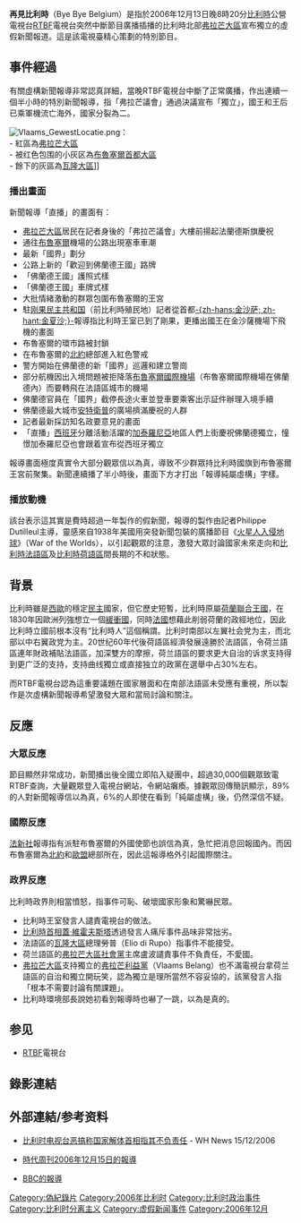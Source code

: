 {{refimprove|time=2018-12-22T10:37:17+00:00}}
{{no footnotes|time=2018-06-18T19:10:29+00:00}}
{{noteTA
|G1=地名
|G2=比利时地名
}}
'''再見比利時'''（Bye Bye Belgium）是指於2006年12月13日晚8時20分[[比利時|比利時]]公營電視台[[RTBF|RTBF]]電視台突然中斷節目廣播插播的比利時北部[[弗拉芒大區|弗拉芒大區]]宣布獨立的虛假新聞報道。這是該電視臺精心策劃的特別節目。

==事件經過==
有關虛構新聞報導非常認真詳細，當晚RTBF電視台中斷了正常廣播，作出連續一個半小時的特別新聞報導，指「弗拉芒議會」通過決議宣布「獨立」，國王和王后已乘軍機流亡海外，國家分裂為二。

[[File:Vlaams_GewestLocatie.png|thumb]]：<br>- 紅區為[[弗拉芒大區|弗拉芒大區]]<br>- 被红色包围的小灰区為[[布魯塞爾首都大區|布魯塞爾首都大區]]<br>- 餘下的灰區為[[瓦隆大區|瓦隆大區]]]]

===播出畫面===
新聞報導「直播」的畫面有：
*[[弗拉芒大區|弗拉芒大區]]居民在記者身後的「弗拉芒議會」大樓前揚起法蘭德斯旗慶祝
*通往[[布魯塞爾|布魯塞爾]]機場的公路出現塞車車潮
*最新「國界」劃分
*公路上新的「歡迎到佛蘭德王國」路牌
*「佛蘭德王國」護照式樣
*「佛蘭德王國」車牌式樣
*大批情緒激動的群眾包圍布魯塞爾的王宮
*駐[[刚果民主共和国|刚果民主共和国]]（前比利時殖民地）記者從首都[[金沙薩|-{zh-hans:金沙萨; zh-hant:金夏沙;}-]]報導指比利時王室已到了剛果，更播出國王在金沙薩機場下飛機的畫面
*布魯塞爾的環市路被封鎖
*在布魯塞爾的[[北約|北約]]總部進入紅色警戒
*警方開始在佛蘭德的新「國界」巡邏和建立警崗
*部分航機因出入境問題被拒降落[[布魯塞爾國際機場|布魯塞爾國際機場]]（布魯塞爾國際機場在佛蘭德內）而要轉飛在法語區城市的機場
*佛蘭德官員在「國界」截停長途火車並登車要乘客出示証件辦理入境手續
*佛蘭德最大城市[[安特衛普|安特衛普]]的廣場擠滿慶祝的人群
*記者最新採訪知名政要意見的畫面
*「直播」[[西班牙|西班牙]]分離活動活躍的[[加泰羅尼亞|加泰羅尼亞]]地區人們上街慶祝佛蘭德獨立，憧憬加泰羅尼亞也會跟着宣布從西班牙獨立

報導畫面極度真實令大部分觀眾信以為真，導致不少群眾持比利時國旗到布魯塞爾王宮前聚集。新聞連續播了半小時後，畫面下方才打出「報導純屬虛構」字樣。

===播放動機===
該台表示這其實是費時超過一年製作的假新聞，報導的製作由記者Philippe Dutilleul主導，靈感來自1938年美國用突發新聞包裝的廣播節目《[[世界大戰_(廣播劇)|火星人入侵地球]]》（War of the Worlds），以引起觀眾的注意，激發大眾討論國家未來走向和[[比利時法語區|比利時法語區]]及[[比利時荷語區|比利時荷語區]]間長期的不和狀態。

==背景==
比利時雖是[[西歐|西歐]]的穩定[[民主|民主]]國家，但它歷史短暫，比利時原屬[[荷蘭聯合王國|荷蘭聯合王國]]，在1830年因歐洲列強想立一個[[緩衝國|緩衝國]]，同時[[法國|法國]]想藉此削弱荷蘭的政經地位，因此比利時立國前根本沒有“比利時人”這個稱謂。比利时南部以左翼社会党为主，而北部以中右翼政党为主。20世纪60年代後荷語區經濟發展遠勝於法語區，令荷兰語區連年財政補貼法語區，加深雙方的摩擦，荷兰語區的要求更大自治的诉求支持得到更广泛的支持，支持曲线獨立或直接独立的政黨在選舉中占30%左右。

而RTBF電視台認為這重要議題在國家層面和在南部法語區未受應有重視，所以製作是次虛構新聞報導希望激發大眾和當局討論和關注。

==反應==

===大眾反應===
節目顯然非常成功，新聞播出後全國立即陷入疑團中，超過30,000個觀眾致電RTBF查詢，大量觀眾登入電視台網站，令網站癱瘓。據觀眾回傳簡訊顯示，89%的人對新聞報導信以為真，6%的人即使在看到「純屬虛構」後，仍然深信不疑。

===國際反應===
[[法新社|法新社]]報導指有派駐布魯塞爾的外國使節也誤信為真，急忙把消息回報國內。而因布魯塞爾為[[北約|北約]]和[[歐盟|歐盟]]總部所在，因此這報導格外引起國際關注。

===政界反應===
比利時政界則相當憤怒，指事件可恥、破壞國家形象和驚嚇民眾。
*比利時王室發言人譴責電視台的做法。
*[[比利時首相列表|比利時首相]][[蓋·維霍夫斯塔|蓋·維霍夫斯塔]]透過發言人痛斥事件品味非常拙劣。
*法語區的[[瓦隆大區|瓦隆大區]]總理勞普（Elio di Rupo）指事件不能接受。
*荷兰語區的[[弗拉芒大區|弗拉芒大區]][[社會黨|社會黨]]主席盧波譴責事件不負責任，不愛國。
*[[弗拉芒大區|弗拉芒大區]]支持獨立的[[弗拉芒利益黨|弗拉芒利益黨]]（Vlaams Belang）也不滿電視台拿荷兰語區的自治和獨立開玩笑，認為獨立是理所當然不容妥協的，該黨發言人指「根本不需要討論有關課題」。
*比利時環境部長說她初看到報導時也嚇了一跳，以為是真的。

== 参见 ==
* [[RTBF|RTBF]]電視台

==錄影連結==

==外部連結/参考资料==
*{{zh}} [https://web.archive.org/web/20071226184308/http://www.whnews.cn/world/2006-12/15/content_1032504.htm 比利时电视台恶搞称国家解体首相指其不负责任] - WH News 15/12/2006
*{{en}} [http://www.time.com/time/world/article/0,8599,1570141,00.html 時代周刊2006年12月15日的報導] {{Wayback|url=http://www.time.com/time/world/article/0,8599,1570141,00.html |date=20130823143055 }}
*{{en}} [http://news.bbc.co.uk/2/hi/europe/6178671.stm BBC的報導] {{Wayback|url=http://news.bbc.co.uk/2/hi/europe/6178671.stm |date=20201109030000 }}

[[Category:偽紀錄片|Category:偽紀錄片]]
[[Category:2006年比利时|Category:2006年比利时]]
[[Category:比利时政治事件|Category:比利时政治事件]]
[[Category:比利时分离主义|Category:比利时分离主义]]
[[Category:虚假新闻事件|Category:虚假新闻事件]]
[[Category:2006年12月|Category:2006年12月]]